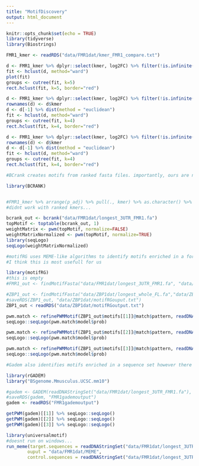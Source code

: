 ```yaml
---
title: "MotifDiscovery"
output: html_document
---
```


```r
knitr::opts_chunk$set(echo = TRUE)
library(tidyverse)
library(Biostrings)

```

```r

FMR1_kmer <- readRDS("data/FMR1dat/kmer_FMR1_compare.txt")

d <- FMR1_kmer %>% dplyr::select(kmer, log2FC) %>% filter(!is.infinite(log2FC)) %>% dist(method = "euclidean")
fit <- hclust(d, method="ward")
plot(fit)
groups <- cutree(fit, k=5)
rect.hclust(fit, k=5, border="red")

d <- FMR1_kmer %>% dplyr::select(kmer, log2FC) %>% filter(!is.infinite(log2FC), log2FC > 1) %>% as.data.frame()
rownames(d) <- d$kmer
d <- d[-1] %>% dist(method = "euclidean")
fit <- hclust(d, method="ward")
groups <- cutree(fit, k=4)
rect.hclust(fit, k=4, border="red")

d <- FMR1_kmer %>% dplyr::select(kmer, log2FC) %>% filter(!is.infinite(log2FC), log2FC > 1.5 | log2FC < -1.5) %>% as.data.frame()
rownames(d) <- d$kmer
d <- d[-1] %>% dist(method = "euclidean")
fit <- hclust(d, method="ward")
groups <- cutree(fit, k=4)
rect.hclust(fit, k=4, border="red")

```

```r
#BCrank creates motifs from ranked fasta files. importantly, ours are not ranked at all. usually BCRank is given all the sequences from chipseq peaks ranked on magnitude. we gave a much smaller fasta

library(BCRANK)


#FMR1_kmer %>% arrange(p_adj) %>% pull(., kmer) %>% as.character() %>% DNAStringSet() %>% writeXStringSet(., "data/FMR1dat/rankedKmer.fa")
#didnt work with ranked kmers...

bcrank_out <- bcrank("data/FMR1dat/longest_3UTR_FMR1.fa")
topMotif <- toptable(bcrank_out, 1)
weightMatrix <- pwm(topMotif, normalize=FALSE)
weightMatrixNormalized <- pwm(topMotif, normalize=TRUE)
library(seqLogo)
seqLogo(weightMatrixNormalized)

```

```r
#motifRG uses MEME-like algorithms to identify motifs enriched in a forground sequence set over a background set.
#I think this is most usefull for us

library(motifRG)
#this is empty
#FMR1_out <- findMotifFasta("data/FMR1dat/longest_3UTR_FMR1.fa", "data/FMR1dat/longest_3UTR_FMR1_ctrl.fa", max.motif = 3, enriched = TRUE)

#ZBP1_out <- findMotifFasta("data/ZBP1dat/longest_whole_FL.fa","data/ZBP1dat/longest_whole_FL_ctrl.fa",max.motif=3,enriched=T)
#saveRDS(ZBP1_out, "data/ZBP1dat/motifRGouput.txt")
ZBP1_out < readRDS("data/ZBP1dat/motifRGoutput.txt")

pwm.match <- refinePWMMotif(ZBP1_out$motifs[[1]]@match$pattern, readDNAStringSet("data/ZBP1dat/longest_whole_FL.fa"))
seqLogo::seqLogo(pwm.match$model$prob)

pwm.match <- refinePWMMotif(ZBP1_out$motifs[[2]]@match$pattern, readDNAStringSet("data/ZBP1dat/longest_whole_FL.fa"))
seqLogo::seqLogo(pwm.match$model$prob)

pwm.match <- refinePWMMotif(ZBP1_out$motifs[[3]]@match$pattern, readDNAStringSet("data/ZBP1dat/longest_whole_FL.fa"))
seqLogo::seqLogo(pwm.match$model$prob)


```

```r
#Gadem also identifies motifs enriched in a sequence set however there is no background set comparison

library(rGADEM)
library("BSgenome.Mmusculus.UCSC.mm10")

#gadem <- GADEM(readDNAStringSet("data/FMR1dat/longest_3UTR_FMR1.fa"), verbose=1,genome=Mmusculus)
#saveRDS(gadem, "FMR1gademoutput")
gadem <- readRDS("FMR1gademoutput")

getPWM(gadem)[[1]] %>% seqLogo::seqLogo()
getPWM(gadem)[[2]] %>% seqLogo::seqLogo()
getPWM(gadem)[[3]] %>% seqLogo::seqLogo()

```

```r
library(universalmotif)
#doesnt run on windows...
run_meme(target.sequences = readDNAStringSet("data/FMR1dat/longest_3UTR_FMR1.fa"), 
        ouput = "data/FMR1dat/MEME", 
        control.sequences = readDNAStringSet("data/FMR1dat/longest_3UTR_FMR1_ctrl.fa"))

```



